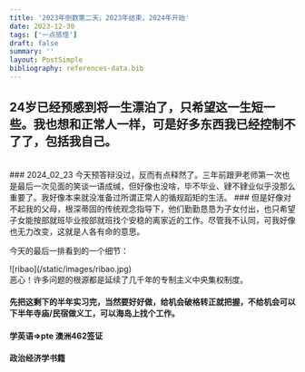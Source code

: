 ```yaml
---
title: '2023年倒数第二天，2023年结束，2024年开始'
date: 2023-12-30
tags: ['一点感悟']
draft: false
summary: ''
layout: PostSimple
bibliography: references-data.bib
---
```


## 24岁已经预感到将一生漂泊了，只希望这一生短一些。我也想和正常人一样，可是好多东西我已经控制不了了，包括我自己。

<br/>
### 2024_02_23 今天预答辩没过，反而有点释然了。三年前跟尹老师第一次也是最后一次见面的笑谈一语成缄，但好像也没啥，毕不毕业、肄不肄业似乎没那么重要了。我好像本来就没准备过所谓正常人的循规蹈矩的生活。
### 但是好像对不起我的父母，根深蒂固的传统观念指导下，他们勤勤恳恳为子女付出，也只希望子女能按部就班毕业按部就班找个安稳的离家近的工作。尽管我不认同，可我好像也无力改变，这就是人各有命的意思。

今天的最后一排看到的一个细节：
<div className="-mx-1 flex flex-wrap overflow-hidden xl:-mx-2">
  <div className="my-1 w-full overflow-hidden px-2 xl:my-1 xl:w-1/2 xl:px-2">
    ![ribao](/static/images/ribao.jpg)
  </div>
</div>
恶心！许多问题的根源都是延续了几千年的专制主义中央集权制度。

#### 先把这剩下的半年实习完，当然要好好做，给机会破格转正就把握，不给机会可以下半年寺庙/民宿做义工，可以海岛上找个工作。

#### 学英语=>pte 澳洲462签证
#### 政治经济学书籍